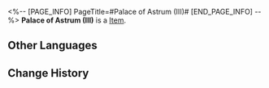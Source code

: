 <%-- [PAGE_INFO]
PageTitle=#Palace of Astrum (III)#
[END_PAGE_INFO] --%>
{{Item Infobox
|id          = 252396
|image       = Item Palace of Astrum (III).png{{subst:void|<!--$UPLOAD:<<SpriteOutput/Quest/PlanetFes/SwapCardPic/SwapCardPiece/3002_3.png>-<Item Palace of Astrum (III).png>-<Item Icons>>-->}}
|type        = 
|invCategory = 
|rarity      = 5
|effect      = 
|description = Complete a Memory Card set to gain buffs.
}}
{{Description|The trailblazing memories deep in your mind will provide inspiration to the game once you recall it in full.}}
'''Palace of Astrum (III)''' is a [[Item]].

==Other Languages==
{{Other Languages
|en   = Palace of Astrum (III)
|zhs  = 司辰宫-Ⅲ
|zht  = 司辰宮-Ⅲ
|ja   = 司辰宮-III
|ko   = 사진궁-Ⅲ
|es   = Palacio Astrum&nbsp;III
|fr   = Palais de l'Astrum (III)
|ru   = Звёздный дворец III
|th   = Palace of Astrum III
|vi   = Tư Thần Cung-III
|de   = Palast von Astrum (III)
|id   = Palace of Astrum III
|pt   = Palácio de Astrum (III)
}}

==Change History==
{{Change History|3.2}}